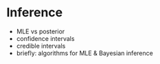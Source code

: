 # Inference

- MLE vs posterior
- confidence intervals
- credible intervals
- briefly: algorithms for MLE & Bayesian inference
